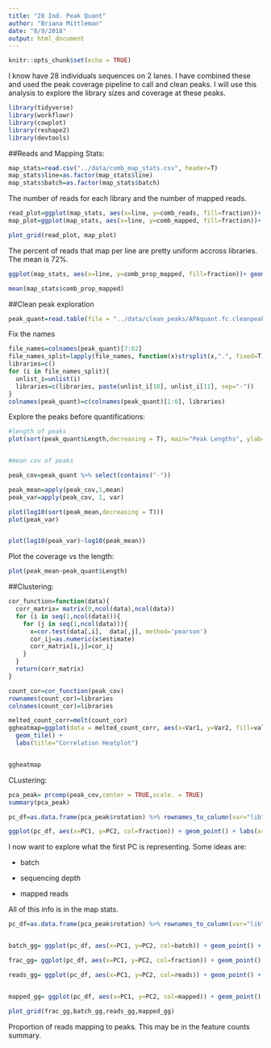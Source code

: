 ```yaml
---
title: "28 Ind. Peak Quant"
author: "Briana Mittleman"
date: "8/9/2018"
output: html_document
---
```


```r
knitr::opts_chunk$set(echo = TRUE)
```

I know have 28 individuals sequences on 2 lanes. I have combined these and used the peak coverage pipeline to call and clean peaks. I will use this analysis to explore the library sizes and coverage at these peaks.  


```r
library(tidyverse)
library(workflowr)
library(cowplot)
library(reshape2)
library(devtools)
```

##Reads and Mapping Stats:  

```r
map_stats=read.csv("../data/comb_map_stats.csv", header=T)
map_stats$line=as.factor(map_stats$line)
map_stats$batch=as.factor(map_stats$batch)
```

The number of reads for each library and the number of mapped reads.  

```r
read_plot=ggplot(map_stats, aes(x=line, y=comb_reads, fill=fraction))+ geom_bar(stat="identity", position="dodge") +labs(y="Reads", title="Reads by line and fraction") 
map_plot=ggplot(map_stats, aes(x=line, y=comb_mapped, fill=fraction))+ geom_bar(stat="identity", position="dodge") +labs(y="Mapped Reads", title="Mapped reads by line and fraction") + geom_hline(yintercept=10000000) + annotate("text",label="10 million mapped reads", y=9000000, x=10)

plot_grid(read_plot, map_plot)
```


The percent of reads that map per line are pretty uniform accross libraries. The mean is 72%. 

```r
ggplot(map_stats, aes(x=line, y=comb_prop_mapped, fill=fraction))+ geom_bar(stat="identity", position="dodge") +labs(y="Mapped Percent", title="Percent of reads mapping by line and fraction") 

mean(map_stats$comb_prop_mapped)
```

##Clean peak exploration  

```r
peak_quant=read.table(file = "../data/clean_peaks/APAquant.fc.cleanpeaks.fc", header=T)
```

Fix the names 
```r
file_names=colnames(peak_quant)[7:62]
file_names_split=lapply(file_names, function(x)strsplit(x,".", fixed=T))
libraries=c()
for (i in file_names_split){
  unlist_i=unlist(i)
  libraries=c(libraries, paste(unlist_i[10], unlist_i[11], sep="-"))
}
colnames(peak_quant)=c(colnames(peak_quant)[1:6], libraries)  
```


Explore the peaks before quantifications:  

```r
#length of peaks
plot(sort(peak_quant$Length,decreasing = T), main="Peak Lengths", ylab="Peak Length", xlab="Peak index")


#mean cov of peaks

peak_cov=peak_quant %>% select(contains("-"))

peak_mean=apply(peak_cov,1,mean)
peak_var=apply(peak_cov, 1, var)

plot(log10(sort(peak_mean,decreasing = T)))
plot(peak_var)


plot(log10(peak_var)~log10(peak_mean))


```

Plot the coverage vs the length:  

```r
plot(peak_mean~peak_quant$Length)
```

##Clustering:  


```r
cor_function=function(data){
  corr_matrix= matrix(0,ncol(data),ncol(data))
  for (i in seq(1,ncol(data))){
    for (j in seq(1,ncol(data))){
      x=cor.test(data[,i],  data[,j], method='pearson')
      cor_ij=as.numeric(x$estimate)
      corr_matrix[i,j]=cor_ij
    }
  }
  return(corr_matrix)
}

count_cor=cor_function(peak_cov)
rownames(count_cor)=libraries
colnames(count_cor)=libraries


```


```r
melted_count_corr=melt(count_cor)
ggheatmap=ggplot(data = melted_count_corr, aes(x=Var1, y=Var2, fill=value)) +
  geom_tile() +
  labs(title="Correlation Heatplot")


ggheatmap
```


CLustering:  

```r
pca_peak= prcomp(peak_cov,center = TRUE,scale. = TRUE)
summary(pca_peak)
```
```r

pc_df=as.data.frame(pca_peak$rotation) %>% rownames_to_column(var="lib") %>% mutate(fraction=ifelse(grepl("T", lib), "total", "nuclear"))

ggplot(pc_df, aes(x=PC1, y=PC2, col=fraction)) + geom_point() + labs(x="PC1: Prop explained 0.7763", y="PC2: Prop explained 0.1330", title="Raw PAS qunatification data")
```


I now want to explore what the first PC is representing. Some ideas are:  

* batch  

* sequencing depth  

* mapped reads  


All of this info is in the map stats.  

```r
pc_df=as.data.frame(pca_peak$rotation) %>% rownames_to_column(var="lib") %>% mutate(fraction=ifelse(grepl("T", lib), "total", "nuclear")) %>% mutate(reads=map_stats$comb_reads) %>% mutate(batch=map_stats$batch) %>% mutate(mapped=map_stats$comb_mapped)


batch_gg= ggplot(pc_df, aes(x=PC1, y=PC2, col=batch)) + geom_point() + labs(x="PC1: Prop explained 0.7763", y="PC2: Prop explained 0.1330", title="Batch")

frac_gg= ggplot(pc_df, aes(x=PC1, y=PC2, col=fraction)) + geom_point() + labs(x="PC1: Prop explained 0.7763", y="PC2: Prop explained 0.1330", title="Fraction")

reads_gg= ggplot(pc_df, aes(x=PC1, y=PC2, col=reads)) + geom_point() + labs(x="PC1: Prop explained 0.7763", y="PC2: Prop explained 0.1330", title="Reads")


mapped_gg= ggplot(pc_df, aes(x=PC1, y=PC2, col=mapped)) + geom_point() + labs(x="PC1: Prop explained 0.7763", y="PC2: Prop explained 0.1330", title="Mapped Reads")

plot_grid(frac_gg,batch_gg,reads_gg,mapped_gg)


```

Proportion of reads mapping to peaks. This may be in the feature counts summary.  


